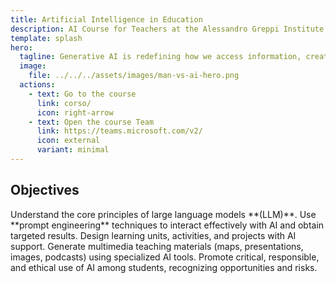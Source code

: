 ```yaml
---
title: Artificial Intelligence in Education
description: AI Course for Teachers at the Alessandro Greppi Institute by Prof. G. Malafronte.
template: splash
hero:
  tagline: Generative AI is redefining how we access information, create content, and solve problems. As educators, we have a unique opportunity to guide this transformation by integrating it consciously and effectively into our teaching practices.
  image:
    file: ../../../assets/images/man-vs-ai-hero.png
  actions:
    - text: Go to the course
      link: corso/
      icon: right-arrow
    - text: Open the course Team
      link: https://teams.microsoft.com/v2/
      icon: external
      variant: minimal
---
```



## Objectives

<CardGrid stagger>
  <Card title="Large Language Models (LLM)" icon="biome">
    Understand the core principles of large language models **(LLM)**.
  </Card>
  <Card title="Prompt Engineering" icon="pencil">
    Use **prompt engineering** techniques to interact effectively with AI and obtain targeted results.
  </Card>
  <Card title="Teaching with AI" icon="open-book">
    Design learning units, activities, and projects with AI support.
  </Card>
  <Card title="Generating teaching materials" icon="puzzle">
    Generate multimedia teaching materials (maps, presentations, images, podcasts) using specialized AI tools.
  </Card>
  <Card title="Ethical use of AI" icon="alpine">
    Promote critical, responsible, and ethical use of AI among students, recognizing opportunities and risks.
  </Card>
</CardGrid>
